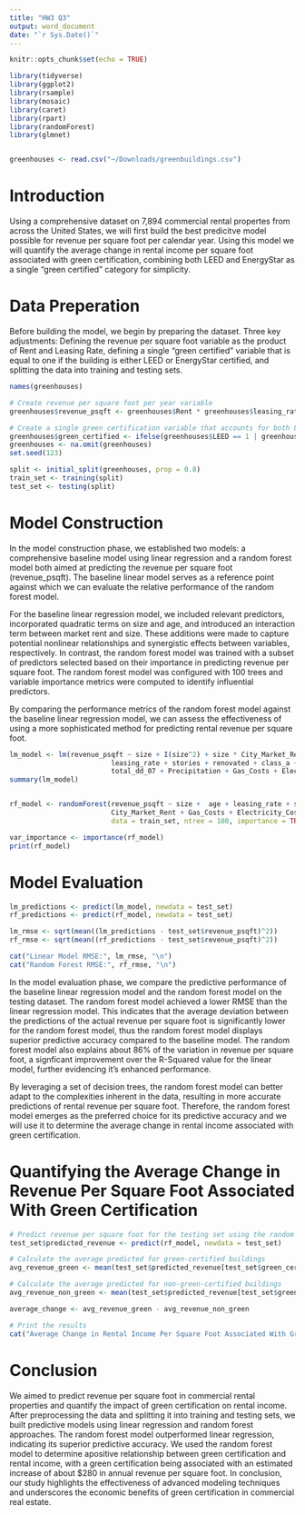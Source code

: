```yaml
---
title: "HW3 Q3"
output: word_document
date: "`r Sys.Date()`"
---
```


```r
knitr::opts_chunk$set(echo = TRUE)
```


```r
library(tidyverse)
library(ggplot2)
library(rsample)
library(mosaic)
library(caret)
library(rpart)
library(randomForest)
library(glmnet)


greenhouses <- read.csv("~/Downloads/greenbuildings.csv")
```

# Introduction 

Using a comprehensive dataset on 7,894 commercial rental propertes from across the United States, we will first build the best predicitve model possible for revenue per square foot per calendar year. Using this model we will quantify the average change in rental income per square foot associated with green certification, combining both LEED and EnergyStar as a single "green certified" category for simplicity.

# Data Preperation 

Before building the model, we begin by preparing the dataset. Three key adjustments: Defining the revenue per square foot variable as the product of Rent and Leasing Rate, defining a single "green certified" variable that is equal to one if the building is either LEED or EnergyStar certified, and splitting the data into training and testing sets. 

```r
names(greenhouses)

# Create revenue per square foot per year variable
greenhouses$revenue_psqft <- greenhouses$Rent * greenhouses$leasing_rate

# Create a single green certification variable that accounts for both LEED and EnergyStar
greenhouses$green_certified <- ifelse(greenhouses$LEED == 1 | greenhouses$Energystar == 1, 1, 0)
greenhouses <- na.omit(greenhouses)
set.seed(123)

split <- initial_split(greenhouses, prop = 0.8)
train_set <- training(split)
test_set <- testing(split)
```

# Model Construction 

In the model construction phase, we established two models: a comprehensive baseline model using linear regression and a random forest model both aimed at predicting the revenue per square foot (revenue_psqft). The baseline linear model serves as a reference point against which we can evaluate the relative performance of the random forest model. 

For the baseline linear regression model, we included relevant predictors, incorporated quadratic terms on size and age, and introduced an interaction term between market rent and size. These additions were made to capture potential nonlinear relationships and synergistic effects between variables, respectively. In contrast, the random forest model was trained with a subset of predictors selected based on their importance in predicting revenue per square foot. The random forest model was configured with 100 trees and variable importance metrics were computed to identify influential predictors.

By comparing the performance metrics of the random forest model against the baseline linear regression model, we can assess the effectiveness of using a more sophisticated method for predicting rental revenue per square foot.




```r
lm_model <- lm(revenue_psqft ~ size + I(size^2) + size * City_Market_Rent + age + I(age^2) + 
                         leasing_rate + stories + renovated + class_a + class_b + amenities + 
                         total_dd_07 + Precipitation + Gas_Costs + Electricity_Costs, , data = train_set)
summary(lm_model)


rf_model <- randomForest(revenue_psqft ~ size +  age + leasing_rate + stories + renovated + class_a + class_b + amenities +
                         City_Market_Rent + Gas_Costs + Electricity_Costs, 
                         data = train_set, ntree = 100, importance = TRUE)

var_importance <- importance(rf_model)
print(rf_model)

```

# Model Evaluation

```r
lm_predictions <- predict(lm_model, newdata = test_set)
rf_predictions <- predict(rf_model, newdata = test_set)

lm_rmse <- sqrt(mean((lm_predictions - test_set$revenue_psqft)^2))
rf_rmse <- sqrt(mean((rf_predictions - test_set$revenue_psqft)^2))

cat("Linear Model RMSE:", lm_rmse, "\n")
cat("Random Forest RMSE:", rf_rmse, "\n")

```
In the model evaluation phase, we compare the predictive performance of the baseline linear regression model and the random forest model on the testing dataset. The random forest model achieved a lower RMSE than the linear regression model. This indicates that the average deviation between the predictions of the actual revenue per square foot is significantly lower for the random forest model, thus the random forest model displays superior predictive accuracy compared to the baseline model. The random forest model also explains about 86% of the variation in revenue per square foot, a signficant improvement over the R-Squared value for the linear model, further evidencing it's enhanced performance. 

By leveraging a set of decision trees, the random forest model can better adapt to the complexities inherent in the data, resulting in more accurate predictions of rental revenue per square foot. Therefore, the random forest model emerges as the preferred choice for its predictive accuracy and we will use it to determine the average change in rental income associated with green certification. 

# Quantifying the Average Change in Revenue Per Square Foot Associated With Green Certification

```r

# Predict revenue per square foot for the testing set using the random forest model
test_set$predicted_revenue <- predict(rf_model, newdata = test_set)

# Calculate the average predicted for green-certified buildings
avg_revenue_green <- mean(test_set$predicted_revenue[test_set$green_certified == 1])

# Calculate the average predicted for non-green-certified buildings
avg_revenue_non_green <- mean(test_set$predicted_revenue[test_set$green_certified == 0])

average_change <- avg_revenue_green - avg_revenue_non_green

# Print the results
cat("Average Change in Rental Income Per Square Foot Associated With Green Certification:", average_change, "\n")
```

# Conclusion

We aimed to predict revenue per square foot in commercial rental properties and quantify the impact of green certification on rental income. After preprocessing the data and splitting it into training and testing sets, we built predictive models using linear regression and random forest approaches. The random forest model outperformed linear regression, indicating its superior predictive accuracy. We used the random forest model to determine apositive relationship between green certification and rental income, with a green certification being associated with an estimated increase of about $280 in annual revenue per square foot. In conclusion, our study highlights the effectiveness of advanced modeling techniques and underscores the economic benefits of green certification in commercial real estate.



